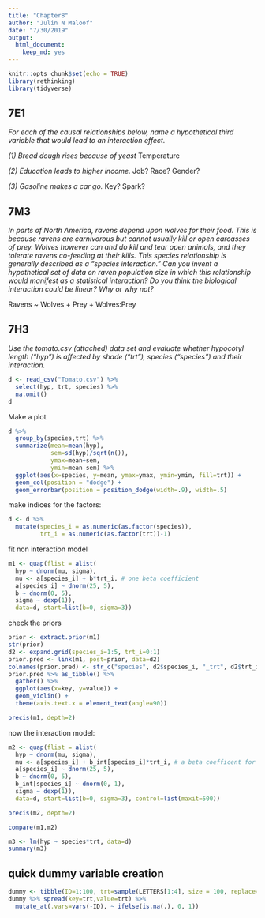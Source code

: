 ```yaml
---
title: "Chapter8"
author: "Julin N Maloof"
date: "7/30/2019"
output: 
  html_document: 
    keep_md: yes
---
```


```r
knitr::opts_chunk$set(echo = TRUE)
library(rethinking)
library(tidyverse)
```

## 7E1
_For each of the causal relationships below, name a hypothetical third variable that would lead to an interaction effect._

_(1) Bread dough rises because of yeast_
Temperature

_(2) Education leads to higher income._
Job? Race? Gender?

_(3) Gasoline makes a car go._
Key? Spark?

## 7M3

_In parts of North America, ravens depend upon wolves for their food. This is because ravens are carnivorous but cannot usually kill or open carcasses of prey. Wolves however can and do kill and tear open animals, and they tolerate ravens co-feeding at their kills. This species relationship is generally described as a “species interaction.” Can you invent a hypothetical set of data on raven population size in which this relationship would manifest as a statistical interaction? Do you think the biological interaction could be linear? Why or why not?_

Ravens ~ Wolves + Prey + Wolves:Prey

## 7H3

_Use the tomato.csv (attached) data set and evaluate whether hypocotyl length ("hyp") is affected by shade ("trt"), species ("species") and their interaction._

```r
d <- read_csv("Tomato.csv") %>%
  select(hyp, trt, species) %>%
  na.omit()
d
```

Make a plot
```r
d %>%
  group_by(species,trt) %>%
  summarize(mean=mean(hyp), 
            sem=sd(hyp)/sqrt(n()), 
            ymax=mean+sem,
            ymin=mean-sem) %>%
  ggplot(aes(x=species, y=mean, ymax=ymax, ymin=ymin, fill=trt)) +
  geom_col(position = "dodge") +
  geom_errorbar(position = position_dodge(width=.9), width=.5)
```

make indices for the factors:
```r
d <- d %>%
  mutate(species_i = as.numeric(as.factor(species)),
         trt_i = as.numeric(as.factor(trt))-1)
```


fit non interaction model
```r
m1 <- quap(flist = alist(
  hyp ~ dnorm(mu, sigma),
  mu <- a[species_i] + b*trt_i, # one beta coefficient
  a[species_i] ~ dnorm(25, 5),
  b ~ dnorm(0, 5),
  sigma ~ dexp(1)),
  data=d, start=list(b=0, sigma=3))
```

check the priors
```r
prior <- extract.prior(m1)
str(prior)
d2 <- expand.grid(species_i=1:5, trt_i=0:1)
prior.pred <- link(m1, post=prior, data=d2)
colnames(prior.pred) <- str_c("species", d2$species_i, "_trt", d2$trt_i)
prior.pred %>% as_tibble() %>%
  gather() %>%
  ggplot(aes(x=key, y=value)) +
  geom_violin() +
  theme(axis.text.x = element_text(angle=90))
```


```r
precis(m1, depth=2)
```

now the interaction model:
```r
m2 <- quap(flist = alist(
  hyp ~ dnorm(mu, sigma),
  mu <- a[species_i] + b_int[species_i]*trt_i, # a beta coefficent for each species
  a[species_i] ~ dnorm(25, 5),
  b ~ dnorm(0, 5),
  b_int[species_i] ~ dnorm(0, 1),
  sigma ~ dexp(1)),
  data=d, start=list(b=0, sigma=3), control=list(maxit=500))
```

```r
precis(m2, depth=2)
```

```r
compare(m1,m2)
```

```r
m3 <- lm(hyp ~ species*trt, data=d)
summary(m3)
```


## quick dummy variable creation

```r
dummy <- tibble(ID=1:100, trt=sample(LETTERS[1:4], size = 100, replace=TRUE))
dummy %>% spread(key=trt,value=trt) %>%
  mutate_at(.vars=vars(-ID), ~ ifelse(is.na(.), 0, 1))
```

